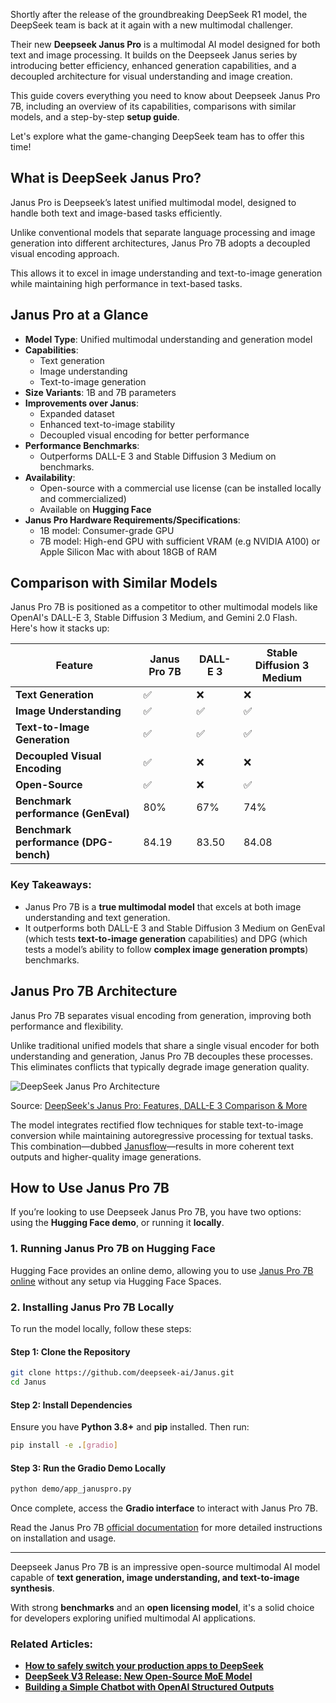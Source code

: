 Shortly after the release of the groundbreaking DeepSeek R1 model, the DeepSeek team is back at it again with a new multimodal challenger. 

Their new **Deepseek Janus Pro** is a multimodal AI model designed for both text and image processing. It builds on the Deepseek Janus series by introducing better efficiency, enhanced generation capabilities, and a decoupled architecture for visual understanding and image creation.

This guide covers everything you need to know about Deepseek Janus Pro 7B, including an overview of its capabilities, comparisons with similar models, and a step-by-step **setup guide**. 

Let's explore what the game-changing DeepSeek team has to offer this time!

## What is DeepSeek Janus Pro?

Janus Pro is Deepseek’s latest unified multimodal model, designed to handle both text and image-based tasks efficiently. 

Unlike conventional models that separate language processing and image generation into different architectures, Janus Pro 7B adopts a decoupled visual encoding approach.

This allows it to excel in image understanding and text-to-image generation while maintaining high performance in text-based tasks.

## Janus Pro at a Glance
- **Model Type**: Unified multimodal understanding and generation model
- **Capabilities**:
  - Text generation
  - Image understanding
  - Text-to-image generation
- **Size Variants**: 1B and 7B parameters
- **Improvements over Janus**:
  - Expanded dataset
  - Enhanced text-to-image stability
  - Decoupled visual encoding for better performance
- **Performance Benchmarks**:
  - Outperforms DALL-E 3 and Stable Diffusion 3 Medium on benchmarks.
- **Availability**:
  - Open-source with a commercial use license (can be installed locally and commercialized)
  - Available on **Hugging Face**
- **Janus Pro Hardware Requirements/Specifications**:
    - 1B model: Consumer-grade GPU
    - 7B model: High-end GPU with sufficient VRAM (e.g NVIDIA A100) or Apple Silicon Mac with about 18GB of RAM 
    
## Comparison with Similar Models

Janus Pro 7B is positioned as a competitor to other multimodal models like OpenAI's DALL-E 3, Stable Diffusion 3 Medium, and Gemini 2.0 Flash. Here's how it stacks up:

| Feature          | Janus Pro 7B | DALL-E 3 | Stable Diffusion 3 Medium |
|------------------|-------------|----------|---------------------------|
| **Text Generation** | ✅ | ❌ | ❌ |
| **Image Understanding** | ✅ | ✅ | ✅ |
| **Text-to-Image Generation** | ✅ | ✅ | ✅ |
| **Decoupled Visual Encoding** | ✅ | ❌ | ❌ |
| **Open-Source** | ✅ | ❌ | ✅ |
| **Benchmark performance (GenEval)** | 80% | 67% | 74% |
| **Benchmark performance (DPG-bench)** | 84.19 | 83.50 | 84.08 |

### Key Takeaways:

- Janus Pro 7B is a **true multimodal model** that excels at both image understanding and text generation.
- It outperforms both DALL-E 3 and Stable Diffusion 3 Medium on GenEval (which tests **text-to-image generation** capabilities) and DPG (which tests a model’s ability to follow **complex image generation prompts**) benchmarks.

## Janus Pro 7B Architecture

Janus Pro 7B separates visual encoding from generation, improving both performance and flexibility. 

Unlike traditional unified models that share a single visual encoder for both understanding and generation, Janus Pro 7B decouples these processes. This eliminates conflicts that typically degrade image generation quality.

![DeepSeek Janus Pro Architecture](/static/blog/deepseek-janus-pro/janus-architecture.webp)

Source: <a href="https://www.datacamp.com/blog/janus-pro" target="_blank" rel="noopener">DeepSeek's Janus Pro: Features, DALL-E 3 Comparison & More</a>

The model integrates rectified flow techniques for stable text-to-image conversion while maintaining autoregressive processing for textual tasks. This combination—dubbed <a href="https://arxiv.org/html/2411.07975" target="_blank" rel="noopener">Janusflow</a>—results in more coherent text outputs and higher-quality image generations.

## How to Use Janus Pro 7B

If you’re looking to use Deepseek Janus Pro 7B, you have two options: using the **Hugging Face demo**, or running it **locally**.

### 1. Running Janus Pro 7B on Hugging Face

Hugging Face provides an online demo, allowing you to use <a href="https://huggingface.co/spaces/deepseek-ai/Janus-Pro-7B" target="_blank" rel="noopener">Janus Pro 7B online</a> without any setup via Hugging Face Spaces.

### 2. Installing Janus Pro 7B Locally

To run the model locally, follow these steps:

#### Step 1: Clone the Repository

```sh
git clone https://github.com/deepseek-ai/Janus.git
cd Janus
```

#### Step 2: Install Dependencies

Ensure you have **Python 3.8+** and **pip** installed. Then run:

```sh
pip install -e .[gradio]
```

#### Step 3: Run the Gradio Demo Locally

```sh
python demo/app_januspro.py
```

Once complete, access the **Gradio interface** to interact with Janus Pro 7B.

Read the Janus Pro 7B <a href="https://github.com/deepseek-ai/Janus/blob/main/README.md" target="_blank" rel="noopener">official documentation</a> for more detailed instructions on installation and usage.

<CallToAction title="Switch to DeepSeek Models with Helicone" description="Helicone can help you test DeepSeek's performance on your live apps with zero downtime. Switch and save costs today." primaryButtonText="Try Helicone for Free" primaryButtonLink="https://helicone.ai/" secondaryButtonText="Contact Us" secondaryButtonLink="https://helicone.ai/contact" />

---

Deepseek Janus Pro 7B is an impressive open-source multimodal AI model capable of **text generation, image understanding, and text-to-image synthesis**. 

With strong **benchmarks** and an **open licensing model**, it's a solid choice for developers exploring unified multimodal AI applications.

### Related Articles:
- **<a href="https://www.helicone.ai/blog/switch-to-deepseek" target="_blank" rel="noopener">How to safely switch your production apps to DeepSeek</a>**
- **<a href="https://www.helicone.ai/blog/deepseek-v3" target="_blank" rel="noopener">DeepSeek V3 Release: New Open-Source MoE Model</a>**
- **<a href="https://www.helicone.ai/blog/openai-structured-outputs" target="_blank" rel="noopener">Building a Simple Chatbot with OpenAI Structured Outputs</a>**

<Questions />

